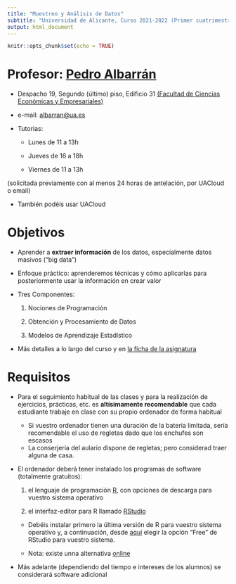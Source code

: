 ```yaml
---
title: "Muestreo y Análisis de Datos"
subtitle: "Universidad de Alicante, Curso 2021-2022 (Primer cuatrimestre)"
output: html_document
---
```


```r
knitr::opts_chunk$set(echo = TRUE)
```

# Profesor: [Pedro Albarrán](https://sites.google.com/site/pedroalbarran)

* Despacho 19, Segundo (último) piso, Edificio 31
[(Facultad de Ciencias Económicas y Empresariales)](https://www.google.es/maps/@38.3835237,-0.5130815,17z)

* e-mail: [albarran@ua.es](mailto:albarran@ua.es)


* Tutorias:

   + Lunes de 11 a 13h

   + Jueves de 16 a 18h

   + Viernes de 11 a 13h

(solicitada previamente con al menos 24 horas de antelación, por UACloud o email)

* También podéis usar UACloud

# Objetivos

- Aprender a **extraer información** de los datos, especialmente datos masivos ("big data")

- Enfoque práctico: aprenderemos técnicas y cómo aplicarlas para posteriormente usar la información en crear valor

- Tres Componentes: 

    1. Nociones de Programación
    
    2. Obtención y Procesamiento de Datos
    
    3. Modelos de Aprendizaje Estadístico

-   Más detalles a lo largo del curso y en 
<!-- para **Economía** -->
[la ficha de la asignatura](https://cvnet.cpd.ua.es/Guia-Docente/GuiaDocente/Index?wcodest=C152&wcodasi=22036&wlengua=es&scaca=2021-22#)


# Requisitos

- Para el seguimiento habitual de las clases y para la realización de ejercicios, prácticas, etc. es **altísimamente recomendable** que cada estudiante trabaje en clase con su propio ordenador de forma habitual
   
   * Si vuestro ordenador tienen una duración de la bateria limitada, sería recomendable el uso de regletas dado que los enchufes son escasos 
   * La conserjería del aulario dispone de regletas; pero considerad traer alguna de casa.

- El ordenador deberá tener instalado los programas de software (totalmente gratuitos):

   1. el lenguaje de programación [R](https://cran.r-project.org/), con opciones de descarga para vuestro sistema operativo
   
   2. el interfaz-editor para R llamado [RStudio](https://www.rstudio.com/)

   * Debéis instalar primero la última versión de R para vuestro sistema operativo y, a continuación, desde [aquí](https://www.rstudio.com/products/rstudio/download/) elegir la opción "Free" de RStudio para vuestro sistema.

   * Nota: existe unna alternativa [online](https://rstudio.cloud/)

-   Más adelante (dependiendo del tiempo e intereses de los alumnos) se considerará software adicional

   <!-- +   Instrucciones en anuncio UACloud  -->
    
